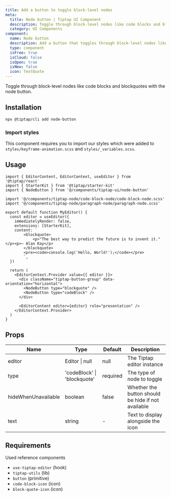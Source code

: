 ```yaml
---
title: Add a button to toggle block-level nodes
meta:
  title: Node button | Tiptap UI Component
  description: Toggle through block-level nodes like code blocks and blockquotes with the node button. More in the docs.
  category: UI Components
component:
  name: Node button
  description: Add a button that toggles through block-level nodes like blockquotes.
  type: component
  isFree: true
  isCloud: false
  isOpen: true
  isNew: false
  icon: TextQuote
---
```



Toggle through block-level nodes like code blocks and blockquotes with the node button.

<CodeDemo isScrollable src="https://template.tiptap.dev/preview/tiptap-ui/node-button" />

## Installation

```bash
npx @tiptap/cli add node-button
```

### Import styles

This component requires you to import our styles which were added to `styles/keyframe-animation.scss` and `styles/_variables.scss`.

## Usage

```tsx
import { EditorContent, EditorContext, useEditor } from '@tiptap/react'
import { StarterKit } from '@tiptap/starter-kit'
import { NodeButton } from '@/components/tiptap-ui/node-button'

import '@/components/tiptap-node/code-block-node/code-block-node.scss'
import '@/components/tiptap-node/paragraph-node/paragraph-node.scss'

export default function MyEditor() {
  const editor = useEditor({
    immediatelyRender: false,
    extensions: [StarterKit],
    content: `
        <blockquote>
            <p>"The best way to predict the future is to invent it."</p><p>— Alan Kay</p>
        </blockquote>
        <pre><code>console.log('Hello, World!');</code></pre>
        `,
  })

  return (
    <EditorContext.Provider value={{ editor }}>
      <div className="tiptap-button-group" data-orientation="horizontal">
        <NodeButton type="blockquote" />
        <NodeButton type="codeBlock" />
      </div>

      <EditorContent editor={editor} role="presentation" />
    </EditorContext.Provider>
  )
}
```

## Props

| Name                | Type                        | Default  | Description                                        |
| ------------------- | --------------------------- | -------- | -------------------------------------------------- |
| editor              | Editor \| null              | null     | The Tiptap editor instance                         |
| type                | 'codeBlock' \| 'blockquote' | required | The type of node to toggle                         |
| hideWhenUnavailable | boolean                     | false    | Whether the button should be hide if not available |
| text                | string                      | -        | Text to display alongside the icon                 |

## Requirements

Used reference components

- `use-tiptap-editor` (hook)
- `tiptap-utils` (lib)
- `button` (primitive)
- `code-block-icon` (icon)
- `block-quote-icon` (icon)
